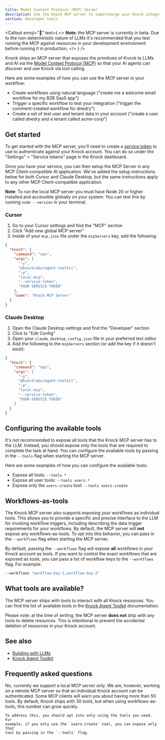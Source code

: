 ```yaml
---
title: Model Context Protocol (MCP) Server
description: Use the Knock MCP server to supercharge your Knock integration and make Knock accessible to LLMs and AI agents via tool calling.
section: Developer tools
---
```


<Callout
  emoji="🚧"
  text={
    <>
      <strong>Note</strong>: the MCP server is currently in beta. Due to the
      non-deterministic nature of LLMs it's recommended that you test running
      the MCP against resources in your development environment before running
      it in production.
    </>
  }
/>

Knock ships an MCP server that exposes the primitives of Knock to LLMs and AI via the [Model Context Protocol (MCP)](https://modelcontextprotocol.io/) so that your AI agents can discover and use Knock via tool calling.

Here are some examples of how you can use the MCP server in your workflow:

- Create workflows using natural language ("create me a welcome email workflow for my B2B SaaS app")
- Trigger a specific workflow to test your integration ("trigger the comment-created workflow for dnedry")
- Create a set of test user and tenant data in your account ("create a user called dnedry and a tenant called acme-corp")

## Get started

To get started with the MCP server, you'll need to create a [service token](/developer-tools/service-tokens) to use to authenticate against your Knock account. You can do so under the "Settings" > "Service tokens" page in the Knock dashboard.

Once you have your service, you can then setup the MCP Server in any MCP Client-compatible AI application. We've added the setup instructions below for both Cursor and Claude Desktop, but the same instructions apply to any other MCP Client-compatible application.

**Note**: To run the local MCP server you must have Node 20 or higher installed and accessible globally on your system. You can test this by running `node --version` in your terminal.

### Cursor

1. Go to your Cursor settings and find the "MCP" section
2. Click "Add new global MCP server"
3. Inside of your `mcp.json` file under the `mcpServers` key, add the following:

```json
{
  "knock": {
    "command": "npx",
    "args": [
      "-y",
      "@knocklabs/agent-toolkit",
      "-p",
      "local-mcp",
      "--service-token",
      "YOUR-SERVICE-TOKEN"
    ],
    "name": "Knock MCP Server"
  }
}
```

### Claude Desktop

1. Open the Claude Desktop settings and find the "Developer" section
2. Click to "Edit Config"
3. Open your `claude_desktop_config.json` file in your preferred text editor
4. Add the following to the `mcpServers` section (or add the key if it doesn't exist):

```json
{
  "knock": {
    "command": "npx",
    "args": [
      "-y",
      "@knocklabs/agent-toolkit",
      "-p",
      "local-mcp",
      "--service-token",
      "YOUR-SERVICE-TOKEN"
    ]
  }
}
```

## Configuring the available tools

It's not recommended to expose all tools that the Knock MCP server has to the LLM. Instead, you should expose only the tools that are required to complete the task at hand. You can configure the available tools by passing in the `--tools` flag when starting the MCP server.

Here are some examples of how you can configure the available tools:

- Expose all tools: `--tools *`
- Expose all user tools: `--tools users.*`
- Expose only the `users.create` tool: `--tools users.create`

## Workflows-as-tools

The Knock MCP server also supports exposing your workflows as individual tools. This allows you to provide a specific and precise interface to the LLM for invoking workflow triggers, including describing the data trigger requirements for your workflows. By default, the MCP server will **not** expose any workflows-as-tools. To opt into this behavior, you can pass in the `--workflows` flag when starting the MCP server.

By default, passing the `--workflows` flag will expose **all** workflows in your Knock account as tools. If you want to control the exact workflows that are exposed as tools, you can pass a list of workflow keys to the `--workflows` flag. For example:

```bash
--workflows "workflow-key-1,workflow-key-2"
```

## What tools are available?

The MCP server ships with tools to interact with all Knock resources. You can find the list of available tools in the [Knock Agent Toolkit](/developer-tools/agent-toolkit/overview) documentation.

Please note: at the time of writing, the MCP server **does not** ship with any tools to delete resources. This is intentional to prevent the accidental deletion of resources in your Knock account.

## See also

- [Building with LLMs](/developer-tools/building-with-llms)
- [Knock Agent Toolkit](/developer-tools/agent-toolkit/overview)

## Frequently asked questions

<AccordionGroup>
  <Accordion title="Do you support a remote MCP server?">
    No, currently we support a local MCP server only. We are, however, working
    on a remote MCP server so that an individual Knock account can be
    authenticated.
  </Accordion>
   <Accordion title="Why do I see a warning about having too many tools?">
    Some MCP clients will warn you about having more than 50 tools. By default, Knock ships with 30 tools, but when using workflows-as-tools, this number can grow quickly.

    To address this, you should opt into only using the tools you need. For
    example, if you only use the `users.create` tool, you can expose only that
    tool by passing in the `--tools` flag.

  </Accordion>
</AccordionGroup>
